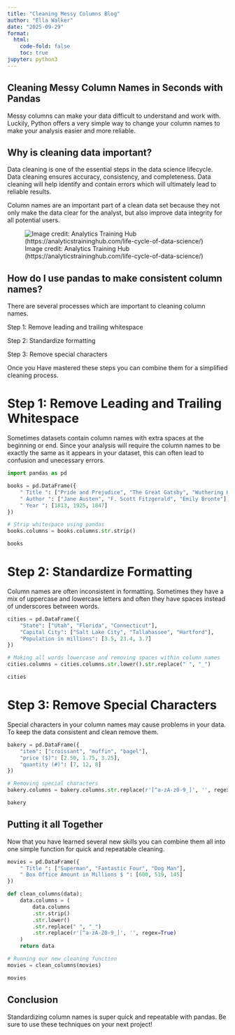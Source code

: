 ```yaml
---
title: "Cleaning Messy Columns Blog"
author: "Ella Walker"
date: "2025-09-29"
format:
  html:
    code-fold: false
    toc: true
jupyter: python3
---
```


## Cleaning Messy Column Names in Seconds with Pandas

Messy columns can make your data difficult to understand and work with. Luckily, Python offers a very simple way to change your column names to make your analysis easier and more reliable.

## Why is cleaning data important?

Data cleaning is one of the essential steps in the data science lifecycle. Data cleaning ensures accuracy, consistency, and completeness. Data cleaning will help identify and contain errors which will ultimately lead to reliable results.

Column names are an important part of a clean data set because they not only make the data clear for the analyst, but also improve data integrity for all potential users.

![Image credit: Analytics Training Hub (https://analyticstraininghub.com/life-cycle-of-data-science/)](../data-science-lifecycle.jpg)

## How do I use pandas to make consistent column names?

There are several processes which are important to cleaning column names. 

Step 1: Remove leading and trailing whitespace

Step 2: Standardize formatting

Step 3: Remove special characters

Once you Have mastered these steps you can combine them for a simplified cleaning process.

# Step 1: Remove Leading and Trailing Whitespace

Sometimes datasets contain column names with extra spaces at the beginning or end. Since your analysis will require the column names to be exactly the same as it appears in your dataset, this can often lead to confusion and unecessary errors.

```python
import pandas as pd

books = pd.DataFrame({
    " Title ": ["Pride and Prejudice", "The Great Gatsby", "Wuthering Heights"],
    " Author ": ["Jane Austen", "F. Scott Fitzgerald", "Emily Bronte"],
    " Year ": [1813, 1925, 1847]
})

# Strip whitespace using pandas
books.columns = books.columns.str.strip()

books
```

# Step 2: Standardize Formatting

Column names are often inconsistent in formatting. Sometimes they have a mix of uppercase and lowercase letters and often they have spaces instead of underscores between words.

```python
cities = pd.DataFrame({
    "State": ["Utah", "Florida", "Connecticut"],
    "Capital City": ["Salt Lake City", "Tallahassee", "Hartford"],
    "Population in millions": [3.5, 23.4, 3.7]
})

# Making all words lowercase and removing spaces within column names
cities.columns = cities.columns.str.lower().str.replace(" ", "_")

cities
```

# Step 3: Remove Special Characters

Special characters in your column names may cause problems in your data. To keep the data consistent and clean remove them.

```python
bakery = pd.DataFrame({
    "item": ["croissant", "muffin", "bagel"],
    "price ($)": [2.50, 1.75, 3.25],
    "quantity (#)": [7, 12, 8]
})

# Removing special characters
bakery.columns = bakery.columns.str.replace(r'[^a-zA-z0-9_]', '', regex=True)

bakery
```

## Putting it all Together

Now that you have learned several new skills you can combine them all into one simple function for quick and repeatable cleaning.

```python
movies = pd.DataFrame({
    " Title ": ["Superman", "Fantastic Four", "Dog Man"],
    " Box Office Amount in Millions $ ": [600, 519, 145]
})

def clean_columns(data):
    data.columns = (
        data.columns
        .str.strip()
        .str.lower()
        .str.replace(" ", "_")
        .str.replace(r'[^a-zA-Z0-9_]', '', regex=True)
    )
    return data

# Running our new cleaning function
movies = clean_columns(movies)

movies
```

## Conclusion

Standardizing column names is super quick and repeatable with pandas. Be sure to use these techniques on your next project!